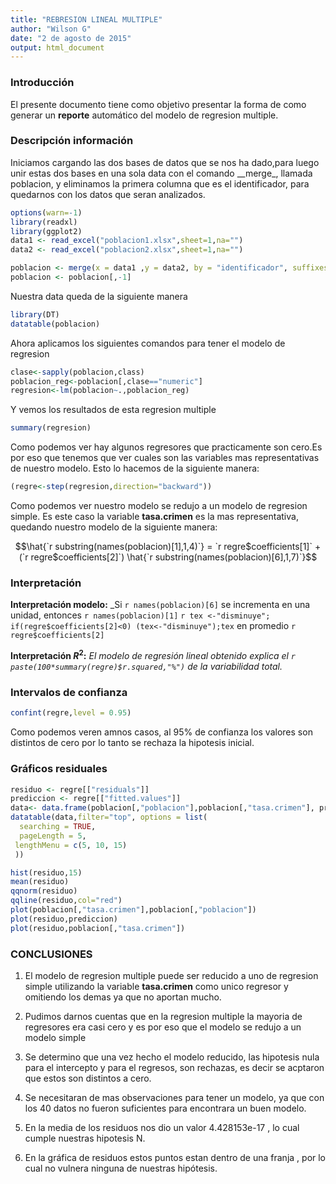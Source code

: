 ```yaml
---
title: "REBRESION LINEAL MULTIPLE"
author: "Wilson G"
date: "2 de agosto de 2015"
output: html_document
---
```

### Introducción

El presente documento tiene como objetivo presentar la forma de como generar un __reporte__
automático del modelo de regresion multiple.

### Descripción información 

Iniciamos cargando las dos bases de datos que se nos ha dado,para luego unir estas dos bases en una sola data con el comando __merge_, llamada poblacion, y eliminamos la primera columna que es el identificador, para quedarnos con los datos que seran analizados.

```r
options(warn=-1)
library(readxl)
library(ggplot2)
data1 <- read_excel("poblacion1.xlsx",sheet=1,na="")
data2 <- read_excel("poblacion2.xlsx",sheet=1,na="")

poblacion <- merge(x = data1 ,y = data2, by = "identificador", suffixes = c("","")) 
poblacion <- poblacion[,-1]
```
Nuestra data queda de la siguiente manera
```r
library(DT)
datatable(poblacion)
```

Ahora aplicamos los siguientes comandos para tener el modelo de regresion
```r
clase<-sapply(poblacion,class)
poblacion_reg<-poblacion[,clase=="numeric"]
regresion<-lm(poblacion~.,poblacion_reg)
```
Y vemos los resultados de esta regresion multiple
```r
summary(regresion)
```
Como podemos ver hay algunos regresores que practicamente son cero.Es por eso que tenemos que ver cuales son las variables mas representativas de nuestro modelo.
Esto lo hacemos de la siguiente manera:
```r
(regre<-step(regresion,direction="backward"))
```
Como podemos ver nuestro modelo se redujo a un modelo de regresion simple. Es este caso la variable __tasa.crimen__  es la mas representativa, quedando nuestro modelo de la siguiente manera:

$$\hat{`r substring(names(poblacion)[1],1,4)`} = `r regre$coefficients[1]` + (`r regre$coefficients[2]`)  \hat{`r substring(names(poblacion)[6],1,7)`}$$

### Interpretación

__Interpretación modelo:__ _Si `r names(poblacion)[6]` se incrementa en una unidad, entonces `r names(poblacion)[1]`
`r tex <-"disminuye"; if(regre$coefficients[2]<0) (tex<-"disminuye");tex` en promedio `r regre$coefficients[2]`

__Interpretación $R^2$:__ _El modelo de regresión lineal obtenido explica el `r paste(100*summary(regre)$r.squared,"%")` de la variabilidad total._

### Intervalos de confianza
```r
confint(regre,level = 0.95)
```
Como podemos veren amnos casos, al 95% de confianza los valores son distintos de cero por lo tanto se rechaza la hipotesis inicial.

### Gráficos residuales
```r
residuo <- regre[["residuals"]]
prediccion <- regre[["fitted.values"]]
data<- data.frame(poblacion[,"poblacion"],poblacion[,"tasa.crimen"], prediccion,residuo)
datatable(data,filter="top", options = list(
  searching = TRUE,
  pageLength = 5,
 lengthMenu = c(5, 10, 15)
 ))
```

```r
hist(residuo,15)
mean(residuo)
qqnorm(residuo)
qqline(residuo,col="red")
plot(poblacion[,"tasa.crimen"],poblacion[,"poblacion"])
plot(residuo,prediccion)
plot(residuo,poblacion[,"tasa.crimen"])
```

### CONCLUSIONES

1. El modelo de regresion multiple puede ser reducido a uno de regresion simple utilizando la variable __tasa.crimen__ como unico regresor y omitiendo los demas  ya que no aportan mucho.

2. Pudimos darnos cuentas que en la regresion multiple la mayoria de regresores era casi cero y es por eso que el modelo se redujo a un modelo simple

3. Se determino que una vez hecho el modelo reducido, las hipotesis nula para el intercepto y para el regresos, son rechazas, es decir se acptaron que estos son distintos a cero.
 
4. Se necesitaran de mas observaciones para tener un modelo, ya que con los 40 datos no fueron suficientes para encontrara un buen modelo.

5. En la media de los residuos nos dio un valor 4.428153e-17 , lo cual cumple nuestras hipotesis N.

6. En la gráfica de residuos estos puntos estan dentro de una franja , por lo cual no vulnera ninguna de nuestras hipótesis.

